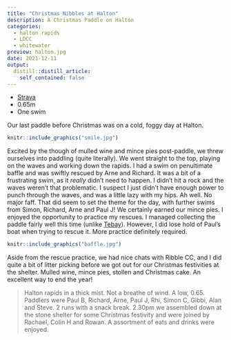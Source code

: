 ```yaml
---
title: "Christmas Nibbles at Halton"
description: A Christmas Paddle on Halton
categories:
  - halton rapids
  - LDCC
  - whitewater
preview: halton.jpg
date: 2021-12-11
output:
  distill::distill_article:
    self_contained: false
---
```


- [Strava](https://www.strava.com/activities/6399033032)
- 0.65m
- One swim

Our last paddle before Christmas was on a cold, foggy day at Halton.

```r
knitr::include_graphics("smile.jpg")
```

Excited by the though of mulled wine and mince pies post-paddle, we threw ourselves into paddling (quite literally). We went straight to the top, playing on the waves and working down the rapids. I had a swim on penultimate baffle and was swiftly rescued by Arne and Richard. It was a bit of a frustrating swim, as it _really_ didn't need to happen. I didn't hit a rock and the waves weren't that problematic. I suspect I just didn't have enough power to punch through the waves, and was a little lazy with my hips. Ah well. No major faff.
That did seem to set the theme for the day, with further swims from Simon, Richard, Arne and Paul J! We certainly earned our mince pies. I enjoyed the opportunity to practice my rescues. I managed collecting the paddle fairly well this time (unlike [Tebay]()). However, I did lose hold of Paul's boat when trying to rescue it. More practice definitely required. 

```r
knitr::include_graphics("baffle.jpg")
```

Aside from the rescue practice, we had nice chats with Ribble CC, and I did quite a bit of litter picking before we got out for our Christmas festivities at the shelter. Mulled wine, mince pies, stollen and Christmas cake. An excellent way to end the year!

> Halton rapids in a thick mist. Not a breathe of wind. A low, 0.65.
Paddlers were Paul B, Richard, Arne, Paul J, Rhi, Simon C, Gibbi, Alan and Steve. 2 runs with a snack break. 2.30pm we assembled down at the stone shelter for some Christmas festivity and were joined by Rachael, Colin H and Rowan. A assortment of eats and drinks were enjoyed.

